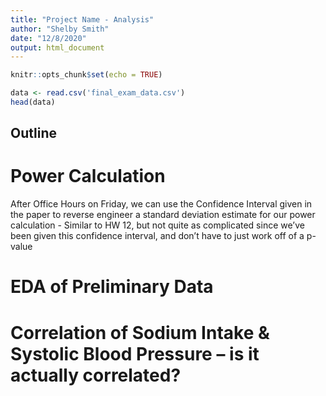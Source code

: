 ```yaml
---
title: "Project Name - Analysis"
author: "Shelby Smith"
date: "12/8/2020"
output: html_document
---
```


```r
knitr::opts_chunk$set(echo = TRUE)
```


```r
data <- read.csv('final_exam_data.csv')
head(data)
```

## Outline

# Power Calculation
After Office Hours on Friday, we can use the Confidence Interval given in the paper to reverse engineer a standard deviation estimate for our power calculation
- Similar to HW 12, but not quite as complicated since we've been given this confidence interval, and don't have to just work off of a p-value

# EDA of Preliminary Data

# Correlation of Sodium Intake & Systolic Blood Pressure -- is it actually correlated?